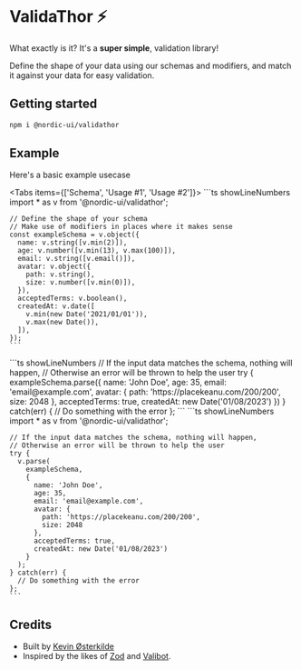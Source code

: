 # ValidaThor ⚡️
 
What exactly is it? It's a **super simple**, validation library!

Define the shape of your data using our schemas and modifiers, and match it against your data for easy validation.

## Getting started

```sh npm2yarn
npm i @nordic-ui/validathor
```


## Example

Here's a basic example usecase

<Tabs items={['Schema', 'Usage #1', 'Usage #2']}>
  <Tab>
    ```ts showLineNumbers
    import * as v from '@nordic-ui/validathor';

    // Define the shape of your schema
    // Make use of modifiers in places where it makes sense
    const exampleSchema = v.object({
      name: v.string([v.min(2)]),
      age: v.number([v.min(13), v.max(100)]),
      email: v.string([v.email()]),
      avatar: v.object({
        path: v.string(),
        size: v.number([v.min(0)]),
      }),
      acceptedTerms: v.boolean(),
      createdAt: v.date([
        v.min(new Date('2021/01/01')),
        v.max(new Date()),
      ]),
    });
    ```
  </Tab>
  <Tab>
    ```ts showLineNumbers
    // If the input data matches the schema, nothing will happen,
    // Otherwise an error will be thrown to help the user
    try {
      exampleSchema.parse({
        name: 'John Doe',
        age: 35,
        email: 'email@example.com',
        avatar: {
          path: 'https://placekeanu.com/200/200',
          size: 2048
        },
        acceptedTerms: true,
        createdAt: new Date('01/08/2023')
      })
    } catch(err) {
      // Do something with the error
    };
    ```
  </Tab>
  <Tab>
    ```ts showLineNumbers
    import * as v from '@nordic-ui/validathor';

    // If the input data matches the schema, nothing will happen,
    // Otherwise an error will be thrown to help the user
    try {
      v.parse(
        exampleSchema,
        {
          name: 'John Doe',
          age: 35,
          email: 'email@example.com',
          avatar: {
            path: 'https://placekeanu.com/200/200',
            size: 2048
          },
          acceptedTerms: true,
          createdAt: new Date('01/08/2023')
        }
      );
    } catch(err) {
      // Do something with the error
    };
    ```
  </Tab>
</Tabs>


## Credits

- Built by [Kevin Østerkilde](https://oesterkilde.dk/?utm_campaign=validathor&utm_source=docs&utm_medium=introduction)
- Inspired by the likes of [Zod](https://github.com/colinhacks/zod) and [Valibot](https://github.com/fabian-hiller/valibot).